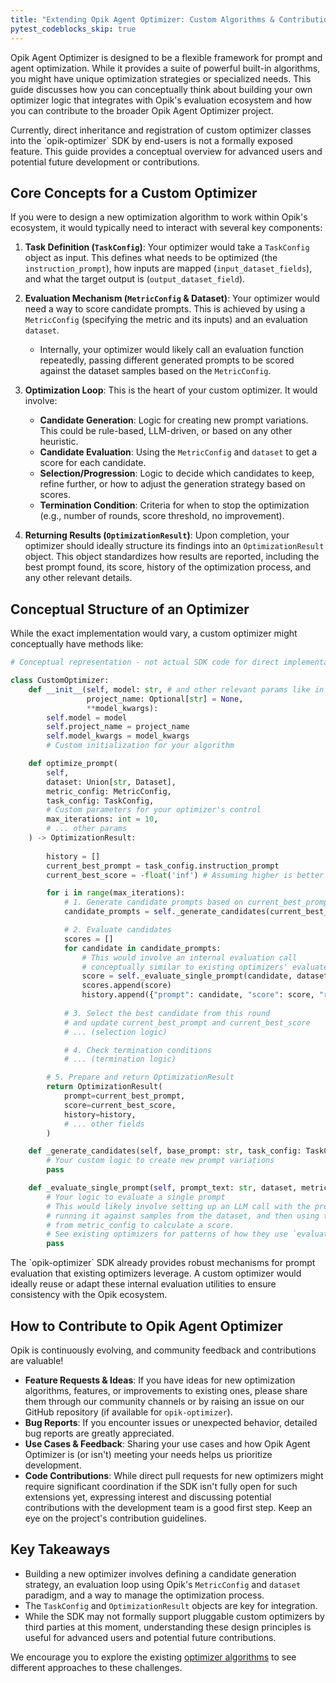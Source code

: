 ```yaml
---
title: "Extending Opik Agent Optimizer: Custom Algorithms & Contributions"
pytest_codeblocks_skip: true
---
```


Opik Agent Optimizer is designed to be a flexible framework for prompt and agent optimization. While it provides a suite of powerful built-in algorithms, you might have unique optimization strategies or specialized needs. This guide discusses how you can conceptually think about building your own optimizer logic that integrates with Opik's evaluation ecosystem and how you can contribute to the broader Opik Agent Optimizer project.

<Note>
  Currently, direct inheritance and registration of custom optimizer classes into the `opik-optimizer` SDK by end-users is not a formally exposed feature. This guide provides a conceptual overview for advanced users and potential future development or contributions.
</Note>

## Core Concepts for a Custom Optimizer

If you were to design a new optimization algorithm to work within Opik's ecosystem, it would typically need to interact with several key components:

1.  **Task Definition (`TaskConfig`)**: Your optimizer would take a `TaskConfig` object as input. This defines what needs to be optimized (the `instruction_prompt`), how inputs are mapped (`input_dataset_fields`), and what the target output is (`output_dataset_field`).

2.  **Evaluation Mechanism (`MetricConfig` & Dataset)**: Your optimizer would need a way to score candidate prompts. This is achieved by using a `MetricConfig` (specifying the metric and its inputs) and an evaluation `dataset`.
    *   Internally, your optimizer would likely call an evaluation function repeatedly, passing different generated prompts to be scored against the dataset samples based on the `MetricConfig`.

3.  **Optimization Loop**: This is the heart of your custom optimizer. It would involve:
    *   **Candidate Generation**: Logic for creating new prompt variations. This could be rule-based, LLM-driven, or based on any other heuristic.
    *   **Candidate Evaluation**: Using the `MetricConfig` and `dataset` to get a score for each candidate.
    *   **Selection/Progression**: Logic to decide which candidates to keep, refine further, or how to adjust the generation strategy based on scores.
    *   **Termination Condition**: Criteria for when to stop the optimization (e.g., number of rounds, score threshold, no improvement).

4.  **Returning Results (`OptimizationResult`)**: Upon completion, your optimizer should ideally structure its findings into an `OptimizationResult` object. This object standardizes how results are reported, including the best prompt found, its score, history of the optimization process, and any other relevant details.

## Conceptual Structure of an Optimizer

While the exact implementation would vary, a custom optimizer might conceptually have methods like:

```python
# Conceptual representation - not actual SDK code for direct implementation

class CustomOptimizer:
    def __init__(self, model: str, # and other relevant params like in existing optimizers
                 project_name: Optional[str] = None, 
                 **model_kwargs):
        self.model = model
        self.project_name = project_name
        self.model_kwargs = model_kwargs
        # Custom initialization for your algorithm

    def optimize_prompt(
        self,
        dataset: Union[str, Dataset],
        metric_config: MetricConfig,
        task_config: TaskConfig,
        # Custom parameters for your optimizer's control
        max_iterations: int = 10,
        # ... other params
    ) -> OptimizationResult:
        
        history = []
        current_best_prompt = task_config.instruction_prompt
        current_best_score = -float('inf') # Assuming higher is better

        for i in range(max_iterations):
            # 1. Generate candidate prompts based on current_best_prompt
            candidate_prompts = self._generate_candidates(current_best_prompt, task_config)

            # 2. Evaluate candidates
            scores = []
            for candidate in candidate_prompts:
                # This would involve an internal evaluation call
                # conceptually similar to existing optimizers' evaluate_prompt methods
                score = self._evaluate_single_prompt(candidate, dataset, metric_config, task_config)
                scores.append(score)
                history.append({"prompt": candidate, "score": score, "round": i})
            
            # 3. Select the best candidate from this round
            # and update current_best_prompt and current_best_score
            # ... (selection logic)

            # 4. Check termination conditions
            # ... (termination logic)

        # 5. Prepare and return OptimizationResult
        return OptimizationResult(
            prompt=current_best_prompt,
            score=current_best_score,
            history=history,
            # ... other fields
        )

    def _generate_candidates(self, base_prompt: str, task_config: TaskConfig) -> List[str]:
        # Your custom logic to create new prompt variations
        pass

    def _evaluate_single_prompt(self, prompt_text: str, dataset, metric_config, task_config) -> float:
        # Your logic to evaluate a single prompt
        # This would likely involve setting up an LLM call with the prompt_text,
        # running it against samples from the dataset, and then using the metric
        # from metric_config to calculate a score.
        # See existing optimizers for patterns of how they use `evaluate_prompt` internally.
        pass

```

<Info>
  The `opik-optimizer` SDK already provides robust mechanisms for prompt evaluation that existing optimizers leverage. A custom optimizer would ideally reuse or adapt these internal evaluation utilities to ensure consistency with the Opik ecosystem.
</Info>

## How to Contribute to Opik Agent Optimizer

Opik is continuously evolving, and community feedback and contributions are valuable!

*   **Feature Requests & Ideas**: If you have ideas for new optimization algorithms, features, or improvements to existing ones, please share them through our community channels or by raising an issue on our GitHub repository (if available for `opik-optimizer`).
*   **Bug Reports**: If you encounter issues or unexpected behavior, detailed bug reports are greatly appreciated.
*   **Use Cases & Feedback**: Sharing your use cases and how Opik Agent Optimizer is (or isn't) meeting your needs helps us prioritize development.
*   **Code Contributions**: While direct pull requests for new optimizers might require significant coordination if the SDK isn't fully open for such extensions yet, expressing interest and discussing potential contributions with the development team is a good first step. Keep an eye on the project's contribution guidelines.

## Key Takeaways

-   Building a new optimizer involves defining a candidate generation strategy, an evaluation loop using Opik's `MetricConfig` and `dataset` paradigm, and a way to manage the optimization process.
-   The `TaskConfig` and `OptimizationResult` objects are key for integration.
-   While the SDK may not formally support pluggable custom optimizers by third parties at this moment, understanding these design principles is useful for advanced users and potential future contributions.

We encourage you to explore the existing [optimizer algorithms](/agent_optimization/overview#optimization-algorithms) to see different approaches to these challenges. 